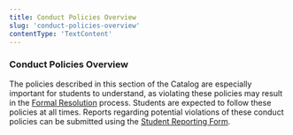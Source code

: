 ```yaml
---
title: Conduct Policies Overview
slug: 'conduct-policies-overview'
contentType: 'TextContent'
---
```


### Conduct Policies Overview

The policies described in this section of the Catalog are especially important for students to
understand, as violating these policies may result in the
[Formal Resolution](#heading=h.8obtx3h2p3mr) process. Students are expected to follow these policies
at all times. Reports regarding potential violations of these conduct policies can be submitted
using the [Student Reporting Form](http://make.sc/student-reporting-form).

